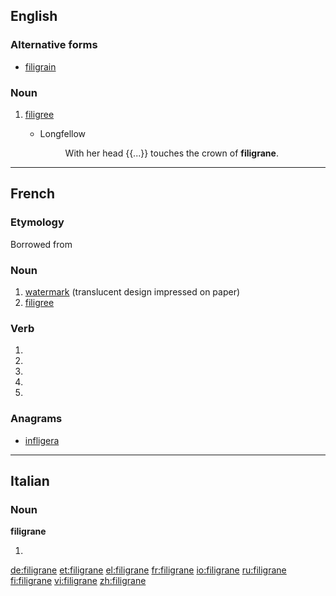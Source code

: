 ==English==

===Alternative forms===
* [[filigrain]]

===Noun===
{{en-noun|?}}

# {{context|obsolete|lang=en}} [[filigree]]
#* Longfellow
#*: With her head {{...}} touches the crown of '''filigrane'''.

{{Webster 1913}}

----

==French==

===Etymology===
Borrowed from {{etyl|it|fr}} {{l|it|filigrana}}

===Noun===
{{fr-noun|m}}

# [[watermark]] (translucent design impressed on paper)
# [[filigree]]

===Verb===
{{fr-verb-form}}

# {{conjugation of|filigraner||1|s|pres|ind|lang=fr}}
# {{conjugation of|filigraner||3|s|pres|ind|lang=fr}}
# {{conjugation of|filigraner||1|s|pres|sub|lang=fr}}
# {{conjugation of|filigraner||3|s|pres|sub|lang=fr}}
# {{conjugation of|filigraner||2|s|imp|lang=fr}}

===Anagrams===
* [[infligera#French|infligera]]

----

==Italian==

===Noun===
'''filigrane''' {{f}}

# {{plural of|filigrana|lang=it}}

[[de:filigrane]]
[[et:filigrane]]
[[el:filigrane]]
[[fr:filigrane]]
[[io:filigrane]]
[[ru:filigrane]]
[[fi:filigrane]]
[[vi:filigrane]]
[[zh:filigrane]]